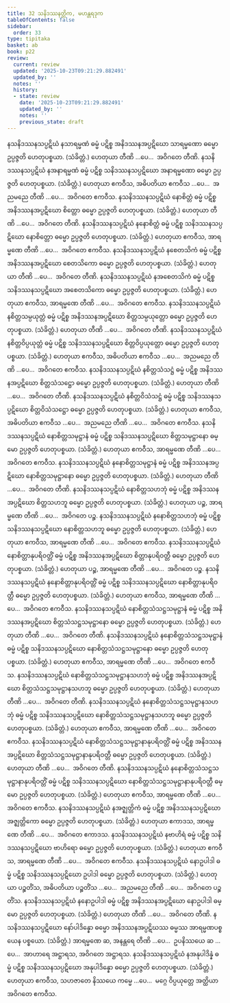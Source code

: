 ```yaml
---
title: 32 သနိဒဿနတ္တိက, မဟန္တရဒုက
tableOfContents: false
sidebar:
  order: 33
type: tipitaka
basket: ab
book: p22
review:
  current: review
  updated: '2025-10-23T09:21:29.882491'
  updated_by: ''
  notes: ''
  history:
  - state: review
    date: '2025-10-23T09:21:29.882491'
    updated_by: ''
    notes: ''
    previous_state: draft
---
```



<ReviewStatus review={frontmatter.review} showDetails={true} />

<HypothesisAnnotation frontmatter={frontmatter} />

<DynamicBreadcrumb />

<Division number="81" book="p22" e="ch" v="40" p="394">

<Paragraph number="185" book="p22">
နသနိဒဿနသပ္ပဋိဃံ နသာရမ္မဏံ ဓမ္မံ ပဋိစ္စ အနိဒဿနအပ္ပဋိဃော သာရမ္မဏော ဓမ္မော ဥပ္ပဇ္ဇတိ ဟေတုပစ္စယာ. (သံခိတ္တံ.) ဟေတုယာ တီဏိ …ပေ…  အဝိဂတေ တီဏိ.
</Paragraph>

<Paragraph number="186" book="p22">
နသနိဒဿနသပ္ပဋိဃံ နအနာရမ္မဏံ ဓမ္မံ ပဋိစ္စ သနိဒဿနသပ္ပဋိဃော အနာရမ္မဏော ဓမ္မော ဥပ္ပဇ္ဇတိ ဟေတုပစ္စယာ. (သံခိတ္တံ.) ဟေတုယာ ဧကဝီသ, အဓိပတိယာ ဧကဝီသ …ပေ…  အညမညေ တီဏိ …ပေ…  အဝိဂတေ ဧကဝီသ.
</Paragraph>

</Division>
<Division number="82" book="p22" e="ch" v="40" p="394">

<Paragraph number="187" book="p22">
နသနိဒဿနသပ္ပဋိဃံ နောစိတ္တံ ဓမ္မံ ပဋိစ္စ အနိဒဿနအပ္ပဋိဃော စိတ္တော ဓမ္မော ဥပ္ပဇ္ဇတိ ဟေတုပစ္စယာ. (သံခိတ္တံ.) ဟေတုယာ တီဏိ …ပေ…  အဝိဂတေ တီဏိ.
</Paragraph>

<Paragraph number="188" book="p22">
နသနိဒဿနသပ္ပဋိဃံ နနောစိတ္တံ ဓမ္မံ ပဋိစ္စ သနိဒဿနသပ္ပဋိဃော နောစိတ္တော ဓမ္မော ဥပ္ပဇ္ဇတိ ဟေတုပစ္စယာ. (သံခိတ္တံ.) ဟေတုယာ ဧကဝီသ, အာရမ္မဏေ တီဏိ …ပေ…  အဝိဂတေ ဧကဝီသ.
</Paragraph>

</Division>
<Division number="83" book="p22" e="ch" v="40" p="394">

<Paragraph number="189" book="p22">
နသနိဒဿနသပ္ပဋိဃံ နစေတသိကံ ဓမ္မံ ပဋိစ္စ အနိဒဿနအပ္ပဋိဃော စေတသိကော ဓမ္မော ဥပ္ပဇ္ဇတိ ဟေတုပစ္စယာ. (သံခိတ္တံ.) ဟေတုယာ တီဏိ …ပေ…  အဝိဂတေ တီဏိ.
</Paragraph>

<Paragraph number="190" book="p22">
နသနိဒဿနသပ္ပဋိဃံ နအစေတသိကံ ဓမ္မံ ပဋိစ္စ သနိဒဿနသပ္ပဋိဃော အစေတသိကော ဓမ္မော ဥပ္ပဇ္ဇတိ ဟေတုပစ္စယာ. (သံခိတ္တံ.) ဟေတုယာ ဧကဝီသ, အာရမ္မဏေ တီဏိ …ပေ…  အဝိဂတေ ဧကဝီသ.
</Paragraph>

</Division>
<Division number="84" book="p22" e="ch" v="40" p="394">

<Paragraph number="191" book="p22">
နသနိဒဿနသပ္ပဋိဃံ နစိတ္တသမ္ပယုတ္တံ ဓမ္မံ ပဋိစ္စ အနိဒဿနအပ္ပဋိဃော စိတ္တသမ္ပယုတ္တော ဓမ္မော ဥပ္ပဇ္ဇတိ ဟေတုပစ္စယာ. (သံခိတ္တံ.) ဟေတုယာ တီဏိ …ပေ…  အဝိဂတေ တီဏိ.
</Paragraph>

<Paragraph number="192" book="p22">
နသနိဒဿနသပ္ပဋိဃံ နစိတ္တဝိပ္ပယုတ္တံ ဓမ္မံ ပဋိစ္စ သနိဒဿနသပ္ပဋိဃော စိတ္တဝိပ္ပယုတ္တော ဓမ္မော ဥပ္ပဇ္ဇတိ ဟေတုပစ္စယာ. (သံခိတ္တံ.) ဟေတုယာ ဧကဝီသ, အဓိပတိယာ ဧကဝီသ …ပေ…  အညမညေ တီဏိ …ပေ…  အဝိဂတေ ဧကဝီသ.
</Paragraph>

</Division>
<Division number="85" book="p22" e="ch" v="40" p="395">

<Paragraph number="193" book="p22">
နသနိဒဿနသပ္ပဋိဃံ နစိတ္တသံသဋ္ဌံ ဓမ္မံ ပဋိစ္စ အနိဒဿနအပ္ပဋိဃော စိတ္တသံသဋ္ဌော ဓမ္မော ဥပ္ပဇ္ဇတိ ဟေတုပစ္စယာ. (သံခိတ္တံ.) ဟေတုယာ တီဏိ …ပေ…  အဝိဂတေ တီဏိ.
</Paragraph>

<Paragraph number="194" book="p22">
နသနိဒဿနသပ္ပဋိဃံ နစိတ္တဝိသံသဋ္ဌံ ဓမ္မံ ပဋိစ္စ သနိဒဿနသပ္ပဋိဃော စိတ္တဝိသံသဋ္ဌော ဓမ္မော ဥပ္ပဇ္ဇတိ ဟေတုပစ္စယာ. (သံခိတ္တံ.) ဟေတုယာ ဧကဝီသ, အဓိပတိယာ ဧကဝီသ …ပေ…  အညမညေ တီဏိ …ပေ…  အဝိဂတေ ဧကဝီသ.
</Paragraph>

</Division>
<Division number="86" book="p22" e="ch" v="40" p="395">

<Paragraph number="195" book="p22">
နသနိဒဿနသပ္ပဋိဃံ နောစိတ္တသမုဋ္ဌာနံ ဓမ္မံ ပဋိစ္စ သနိဒဿနသပ္ပဋိဃော စိတ္တသမုဋ္ဌာနော ဓမ္မော ဥပ္ပဇ္ဇတိ ဟေတုပစ္စယာ. (သံခိတ္တံ.) ဟေတုယာ ဧကဝီသ, အာရမ္မဏေ တီဏိ …ပေ…  အဝိဂတေ ဧကဝီသ.
</Paragraph>

<Paragraph number="196" book="p22">
နသနိဒဿနသပ္ပဋိဃံ နနောစိတ္တသမုဋ္ဌာနံ ဓမ္မံ ပဋိစ္စ အနိဒဿနအပ္ပဋိဃော နောစိတ္တသမုဋ္ဌာနော ဓမ္မော ဥပ္ပဇ္ဇတိ ဟေတုပစ္စယာ. (သံခိတ္တံ.) ဟေတုယာ တီဏိ …ပေ…  အဝိဂတေ တီဏိ.
</Paragraph>

</Division>
<Division number="87" book="p22" e="ch" v="40" p="395">

<Paragraph number="197" book="p22">
နသနိဒဿနသပ္ပဋိဃံ နောစိတ္တသဟဘုံ ဓမ္မံ ပဋိစ္စ အနိဒဿနအပ္ပဋိဃော စိတ္တသဟဘူ ဓမ္မော ဥပ္ပဇ္ဇတိ ဟေတုပစ္စယာ. (သံခိတ္တံ.) ဟေတုယာ ပဉ္စ, အာရမ္မဏေ တီဏိ …ပေ…  အဝိဂတေ ပဉ္စ.
</Paragraph>

<Paragraph number="198" book="p22">
နသနိဒဿနသပ္ပဋိဃံ နနောစိတ္တသဟဘုံ ဓမ္မံ ပဋိစ္စ သနိဒဿနသပ္ပဋိဃော နောစိတ္တသဟဘူ ဓမ္မော ဥပ္ပဇ္ဇတိ ဟေတုပစ္စယာ. (သံခိတ္တံ.) ဟေတုယာ ဧကဝီသ, အာရမ္မဏေ တီဏိ …ပေ…  အဝိဂတေ ဧကဝီသ.
</Paragraph>

</Division>
<Division number="88" book="p22" e="ch" v="40" p="395">

<Paragraph number="199" book="p22">
နသနိဒဿနသပ္ပဋိဃံ နောစိတ္တာနုပရိဝတ္တိံ ဓမ္မံ ပဋိစ္စ အနိဒဿနအပ္ပဋိဃော စိတ္တာနုပရိဝတ္တီ ဓမ္မော ဥပ္ပဇ္ဇတိ ဟေတုပစ္စယာ. (သံခိတ္တံ.) ဟေတုယာ ပဉ္စ, အာရမ္မဏေ တီဏိ …ပေ…  အဝိဂတေ ပဉ္စ.
</Paragraph>

<Paragraph number="200" book="p22">
နသနိဒဿနသပ္ပဋိဃံ နနောစိတ္တာနုပရိဝတ္တိံ ဓမ္မံ ပဋိစ္စ သနိဒဿနသပ္ပဋိဃော နောစိတ္တာနုပရိဝတ္တီ ဓမ္မော ဥပ္ပဇ္ဇတိ ဟေတုပစ္စယာ. (သံခိတ္တံ.) ဟေတုယာ ဧကဝီသ, အာရမ္မဏေ တီဏိ …ပေ…  အဝိဂတေ ဧကဝီသ.
</Paragraph>

</Division>
<Division number="89" book="p22" e="ch" v="40" p="395">

<Paragraph number="201" book="p22">
နသနိဒဿနသပ္ပဋိဃံ နောစိတ္တသံသဋ္ဌသမုဋ္ဌာနံ ဓမ္မံ ပဋိစ္စ အနိဒဿနအပ္ပဋိဃော စိတ္တသံသဋ္ဌသမုဋ္ဌာနော ဓမ္မော ဥပ္ပဇ္ဇတိ ဟေတုပစ္စယာ. (သံခိတ္တံ.) ဟေတုယာ တီဏိ …ပေ…  အဝိဂတေ တီဏိ.
</Paragraph>

<Paragraph number="202" book="p22">
နသနိဒဿနသပ္ပဋိဃံ နနောစိတ္တသံသဋ္ဌသမုဋ္ဌာနံ ဓမ္မံ ပဋိစ္စ သနိဒဿနသပ္ပဋိဃော နောစိတ္တသံသဋ္ဌသမုဋ္ဌာနော ဓမ္မော ဥပ္ပဇ္ဇတိ ဟေတုပစ္စယာ. (သံခိတ္တံ.) ဟေတုယာ ဧကဝီသ, အာရမ္မဏေ တီဏိ …ပေ…  အဝိဂတေ ဧကဝီသ.
</Paragraph>

</Division>
<Division number="90" book="p22" e="ch" v="40" p="396">

<Paragraph number="203" book="p22">
နသနိဒဿနသပ္ပဋိဃံ နောစိတ္တသံသဋ္ဌသမုဋ္ဌာနသဟဘုံ ဓမ္မံ ပဋိစ္စ အနိဒဿနအပ္ပဋိဃော စိတ္တသံသဋ္ဌသမုဋ္ဌာနသဟဘူ ဓမ္မော ဥပ္ပဇ္ဇတိ ဟေတုပစ္စယာ. (သံခိတ္တံ.) ဟေတုယာ တီဏိ …ပေ…  အဝိဂတေ တီဏိ.
</Paragraph>

<Paragraph number="204" book="p22">
နသနိဒဿနသပ္ပဋိဃံ နနောစိတ္တသံသဋ္ဌသမုဋ္ဌာနသဟဘုံ ဓမ္မံ ပဋိစ္စ သနိဒဿနသပ္ပဋိဃော နောစိတ္တသံသဋ္ဌသမုဋ္ဌာနသဟဘူ ဓမ္မော ဥပ္ပဇ္ဇတိ ဟေတုပစ္စယာ. (သံခိတ္တံ.) ဟေတုယာ ဧကဝီသ, အာရမ္မဏေ တီဏိ …ပေ…  အဝိဂတေ ဧကဝီသ.
</Paragraph>

</Division>
<Division number="91" book="p22" e="ch" v="40" p="396">

<Paragraph number="205" book="p22">
နသနိဒဿနသပ္ပဋိဃံ နောစိတ္တသံသဋ္ဌသမုဋ္ဌာနာနုပရိဝတ္တိံ ဓမ္မံ ပဋိစ္စ အနိဒဿနအပ္ပဋိဃော စိတ္တသံသဋ္ဌသမုဋ္ဌာနာနုပရိဝတ္တီ ဓမ္မော ဥပ္ပဇ္ဇတိ ဟေတုပစ္စယာ. (သံခိတ္တံ.) ဟေတုယာ တီဏိ …ပေ…  အဝိဂတေ တီဏိ.
</Paragraph>

<Paragraph number="206" book="p22">
နသနိဒဿနသပ္ပဋိဃံ နနောစိတ္တသံသဋ္ဌသမုဋ္ဌာနာနုပရိဝတ္တိံ ဓမ္မံ ပဋိစ္စ သနိဒဿနသပ္ပဋိဃော နောစိတ္တသံသဋ္ဌသမုဋ္ဌာနာနုပရိဝတ္တီ ဓမ္မော ဥပ္ပဇ္ဇတိ ဟေတုပစ္စယာ. (သံခိတ္တံ.) ဟေတုယာ ဧကဝီသ, အာရမ္မဏေ တီဏိ …ပေ…  အဝိဂတေ ဧကဝီသ.
</Paragraph>

</Division>
<Division number="92" book="p22" e="ch" v="40" p="396">

<Paragraph number="207" book="p22">
နသနိဒဿနသပ္ပဋိဃံ နအဇ္ဈတ္တိကံ ဓမ္မံ ပဋိစ္စ အနိဒဿနသပ္ပဋိဃော အဇ္ဈတ္တိကော ဓမ္မော ဥပ္ပဇ္ဇတိ ဟေတုပစ္စယာ. (သံခိတ္တံ.) ဟေတုယာ ဧကာဒသ, အာရမ္မဏေ တီဏိ …ပေ…  အဝိဂတေ ဧကာဒသ.
</Paragraph>

<Paragraph number="208" book="p22">
နသနိဒဿနသပ္ပဋိဃံ နဗာဟိရံ ဓမ္မံ ပဋိစ္စ သနိဒဿနသပ္ပဋိဃော ဗာဟိရော ဓမ္မော ဥပ္ပဇ္ဇတိ ဟေတုပစ္စယာ. (သံခိတ္တံ.) ဟေတုယာ ဧကဝီသ, အာရမ္မဏေ တီဏိ …ပေ…  အဝိဂတေ ဧကဝီသ.
</Paragraph>

</Division>
<Division number="93" book="p22" e="ch" v="40" p="396">

<Paragraph number="209" book="p22">
နသနိဒဿနသပ္ပဋိဃံ နောဥပါဒါ ဓမ္မံ ပဋိစ္စ သနိဒဿနသပ္ပဋိဃော ဥပါဒါ ဓမ္မော ဥပ္ပဇ္ဇတိ ဟေတုပစ္စယာ. (သံခိတ္တံ.) ဟေတုယာ ပဉ္စတိံသ, အဓိပတိယာ ပဉ္စတိံသ …ပေ…  အညမညေ တီဏိ …ပေ…  အဝိဂတေ ပဉ္စတိံသ.
</Paragraph>

<Paragraph number="210" book="p22">
နသနိဒဿနသပ္ပဋိဃံ နနောဥပါဒါ ဓမ္မံ ပဋိစ္စ အနိဒဿနအပ္ပဋိဃော နောဥပါဒါ ဓမ္မော ဥပ္ပဇ္ဇတိ ဟေတုပစ္စယာ. (သံခိတ္တံ.) ဟေတုယာ တီဏိ …ပေ…  အဝိဂတေ တီဏိ.
</Paragraph>

</Division>
<Division number="94" book="p22" e="ch" v="40" p="396">

<Paragraph number="211" book="p22">
နသနိဒဿနသပ္ပဋိဃော နော်ပါဒိန္နော ဓမ္မော အနိဒဿနအပ္ပဋိဃဿ ဓမ္မဿ အာရမ္မဏပစ္စယေန ပစ္စယော. (သံခိတ္တံ.) အာရမ္မဏေ ဆ, အနန္တရေ တီဏိ …ပေ…  ဥပနိဿယေ ဆ …ပေ…  အာဟာရေ အဋ္ဌာရသ, အဝိဂတေ အဋ္ဌာရသ.
</Paragraph>

<Paragraph number="212" book="p22">
နသနိဒဿနသပ္ပဋိဃံ နအနုပါဒိန္နံ ဓမ္မံ ပဋိစ္စ သနိဒဿနသပ္ပဋိဃော အနုပါဒိန္နော ဓမ္မော ဥပ္ပဇ္ဇတိ ဟေတုပစ္စယာ. (သံခိတ္တံ.) ဟေတုယာ ဧကဝီသ, သဟဇာတေ နိဿယေ ကမ္မေ …ပေ…  မဂ္ဂေ ဝိပ္ပယုတ္တေ အတ္ထိယာ အဝိဂတေ ဧကဝီသ.
</Paragraph>
</Division>